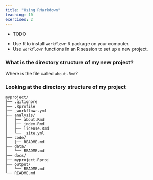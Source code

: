 ```yaml
---
title: "Using RMarkdown"
teaching: 10
exercises: 2
---
```


:::::::::::::::::::::::::::::::::::::: questions 


- TODO

::::::::::::::::::::::::::::::::::::::::::::::::

::::::::::::::::::::::::::::::::::::: objectives

- Use R to install `workflowr` R package on your computer.    
- Use `workflowr` functions in an R session to set up a new project.  


::::::::::::::::::::::::::::::::::::::::::::::::









:::::::::::::::::::::::::::::::::::::: challenge

### What is the directory structure of my new project? 

Where is the file called `about.Rmd`? 

:::::::::::::: solution

### Looking at the directory structure of my project

```
myproject/
├── .gitignore
├── .Rprofile
├── _workflowr.yml
├── analysis/
│   ├── about.Rmd
│   ├── index.Rmd
│   ├── license.Rmd
│   └── _site.yml
├── code/
│   ├── README.md
├── data/
│   └── README.md
├── docs/
├── myproject.Rproj
├── output/
│   └── README.md
└── README.md
```






:::::::::::::::::::::::::

::::::::::::::::::::::::::::::::::::::::::::::::::


